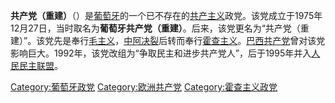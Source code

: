 '''共产党（重建）'''（{{lang-pt|Partido Comunista (reconstruído)，缩写为PC(R)}}）是[[葡萄牙|葡萄牙]]的一个已不存在的[[共产主义|共产主义]]政党。该党成立于1975年12月27日，当时取名为'''葡萄牙共产党（重建）'''。后来，该党更名为“共产党（重建）”。该党先是奉行[[毛主义|毛主义]]，[[中阿决裂|中阿决裂]]后转而奉行[[霍查主义|霍查主义]]。[[巴西共产党|巴西共产党]]曾对该党影响巨大。1992年，该党改组为“争取民主和进步共产党人”，后于1995年并入[[人民民主联盟_(葡萄牙)|人民民主联盟]]。

{{亲阿尔巴尼亚的共产党}}

[[Category:葡萄牙政党|Category:葡萄牙政党]]
[[Category:欧洲共产党|Category:欧洲共产党]]
[[Category:霍查主义政党|Category:霍查主义政党]]